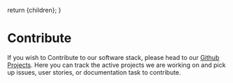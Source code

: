
  return <DefaultLayoutNarrow>{children}</DefaultLayoutNarrow>;
}

# Contribute

If you wish to Contribute to our software stack, please head to our [Github Projects](https://github.com/orgs/tattle-made/projects?type=beta).
Here you can track the active projects we are working on and pick up issues, user stories, or documentation task to contribute.
